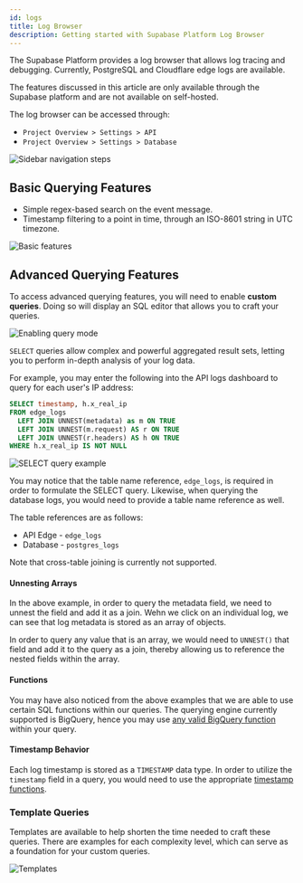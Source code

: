 ```yaml
---
id: logs
title: Log Browser
description: Getting started with Supabase Platform Log Browser
---
```


The Supabase Platform provides a log browser that allows log tracing and debugging. Currently, PostgreSQL and Cloudflare edge logs are available.

The features discussed in this article are only available through the Supabase platform and are not available on self-hosted.

The log browser can be accessed through:

- `Project Overview > Settings > API`
- `Project Overview > Settings > Database`

![Sidebar navigation steps](/img/guides/platform/sidebar-navigation.png)

## Basic Querying Features

- Simple regex-based search on the event message.
- Timestamp filtering to a point in time, through an ISO-8601 string in UTC timezone.

![Basic features](/img/guides/platform/basic-features.png)

## Advanced Querying Features

To access advanced querying features, you will need to enable **custom queries**. Doing so will display an SQL editor that allows you to craft your queries.

![Enabling query mode](/img/guides/platform/query-mode.png)



`SELECT` queries allow complex and powerful aggregated result sets, letting you to perform in-depth analysis of your log data.

For example, you may enter the following into the API logs dashboard to query for each user's IP address:

```sql
SELECT timestamp, h.x_real_ip
FROM edge_logs
  LEFT JOIN UNNEST(metadata) as m ON TRUE
  LEFT JOIN UNNEST(m.request) AS r ON TRUE
  LEFT JOIN UNNEST(r.headers) AS h ON TRUE
WHERE h.x_real_ip IS NOT NULL
```

![SELECT query example](/img/guides/platform/select-query.png)


You may notice that the table name reference, `edge_logs`, is required in order to formulate the SELECT query. Likewise, when querying the database logs, you would need to provide a table name reference as well.

The table references are as follows:

- API Edge - `edge_logs`
- Database - `postgres_logs`

Note that cross-table joining is currently not supported.

#### Unnesting Arrays

In the above example, in order to query the metadata field, we need to unnest the field and add it as a join. Wehn we click on an individual log, we can see that log metadata is stored as an array of objects. 

In order to query any value that is an array, we would need to `UNNEST()` that field and add it to the query as a join, thereby allowing us to reference the nested fields within the array.


#### Functions

You may have also noticed from the above examples that we are able to use certain SQL functions within our queries. The querying engine currently supported is BigQuery, hence you may use [any valid BigQuery function](https://cloud.google.com/bigquery/docs/reference/standard-sql/functions-and-operators) within your query. 


#### Timestamp Behavior

Each log timestamp is stored as a `TIMESTAMP` data type. In order to utilize the `timestamp` field in a query, you would need to use the appropriate [timestamp functions](https://cloud.google.com/bigquery/docs/reference/standard-sql/timestamp_functions#timestamp).

### Template Queries

Templates are available to help shorten the time needed to craft these queries. There are examples for each complexity level, which can serve as a foundation for your custom queries.


![Templates](/img/guides/platform/templates.png)